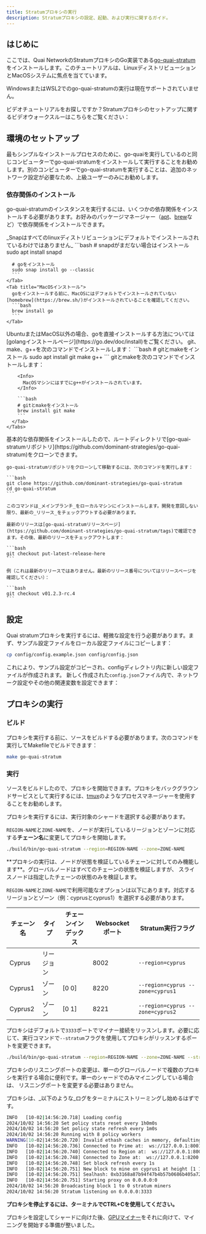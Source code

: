 ```yaml
---
title: Stratumプロキシの実行
description: Stratumプロキシの設定、起動、および実行に関するガイド。
---
```


## はじめに

ここでは、Quai NetworkのStratumプロキシのGo実装である[go-quai-stratum](https://github.com/dominant-strategies/go-quai-stratum)をインストールします。このチュートリアルは、LinuxディストリビューションとMacOSシステムに焦点を当てています。

<Warning>WindowsまたはWSL2でのgo-quai-stratumの実行は現在サポートされていません。</Warning>

ビデオチュートリアルをお探しですか？Stratumプロキシのセットアップに関するビデオウォークスルーはこちらをご覧ください：

## 環境のセットアップ

最もシンプルなインストールプロセスのために、go-quaiを実行しているのと同じコンピューターでgo-quai-stratumをインストールして実行することをお勧めします。別のコンピューターでgo-quai-stratumを実行することは、追加のネットワーク設定が必要なため、上級ユーザーのみにお勧めします。

### 依存関係のインストール

go-quai-stratumのインスタンスを実行するには、いくつかの依存関係をインストールする必要があります。お好みのパッケージマネージャー（[apt](https://ubuntu.com/server/docs/package-management)、[brew](https://brew.sh/)など）で依存関係をインストールできます。

<Steps>
  <Step title="Go v1.23.0+">
  <Tabs>
    <Tab title="Linux Snapインストール">
    _Snapはすべてのlinuxディストリビューションにデフォルトでインストールされているわけではありません_
    ```bash
      # snapdがまだない場合はインストール
      sudo apt install snapd

      # goをインストール
      sudo snap install go --classic
      ```
    </Tab>
    <Tab title="MacOSインストール">
      goをインストールする前に、MacOSにはデフォルトでインストールされていない[homebrew](https://brew.sh/)がインストールされていることを確認してください。
      ```bash
      brew install go
      ```
    </Tab>

  </Tabs>
  UbuntuまたはMacOS以外の場合、goを直接インストールする方法については[golangインストールページ](https://go.dev/doc/install)をご覧ください。
  </Step>
<Step title="Git、Make、G++">
    <Tabs>
      <Tab title="Linuxインストール">
        git、make、g++を次のコマンドでインストールします：
        ```bash
        # gitとmakeをインストール
        sudo apt install git make g++
        ```
      </Tab>
      <Tab title="MacOSインストール">
        gitとmakeを次のコマンドでインストールします：

        <Info>
          MacOSマシンにはすでにg++がインストールされています。
        </Info>

        ```bash
        # gitとmakeをインストール
        brew install git make
        ```
      </Tab>
    </Tabs>

  </Step>
  <Step title="go-quai-stratum">
    基本的な依存関係をインストールしたので、ルートディレクトリで[go-quai-stratumリポジトリ](https://github.com/dominant-strategies/go-quai-stratum)をクローンできます。

    go-quai-stratumリポジトリをクローンして移動するには、次のコマンドを実行します：

    ```bash
    git clone https://github.com/dominant-strategies/go-quai-stratum
    cd go-quai-stratum
    ```

    このコマンドは_メインブランチ_をローカルマシンにインストールします。開発を意図しない限り、最新の_リリース_をチェックアウトする必要があります。

    最新のリリースは[go-quai-stratumリリースページ](https://github.com/dominant-strategies/go-quai-stratum/tags)で確認できます。その後、最新のリリースをチェックアウトします：

    ```bash
    git checkout put-latest-release-here
    ```

    例（これは最新のリリースではありません。最新のリリース番号についてはリリースページを確認してください）：

    ```bash
    git checkout v01.2.3-rc.4
    ```

  </Step>
</Steps>

## 設定

Quai stratumプロキシを実行するには、軽微な設定を行う必要があります。まず、サンプル設定ファイルをローカル設定ファイルにコピーします：

```bash
cp config/config.example.json config/config.json
```

これにより、サンプル設定がコピーされ、configディレクトリ内に新しい設定ファイルが作成されます。
新しく作成された`config.json`ファイル内で、ネットワーク設定やその他の関連変数を設定できます：

## プロキシの実行

### ビルド

プロキシを実行する前に、ソースをビルドする必要があります。次のコマンドを実行してMakefileでビルドできます：

```bash
make go-quai-stratum
```

### 実行

ソースをビルドしたので、プロキシを開始できます。プロキシをバックグラウンドサービスとして実行するには、[tmux](https://github.com/tmux/tmux/wiki)のようなプロセスマネージャーを使用することをお勧めします。

プロキシを実行するには、実行対象のシャードを選択する必要があります。

`REGION-NAME`と`ZONE-NAME`を、ノードが実行しているリージョンとゾーンに対応する**チェーン名**に変更してプロキシを開始します。

```bash
./build/bin/go-quai-stratum --region=REGION-NAME --zone=ZONE-NAME
```

<Warning>
	**プロキシの実行は、ノードが状態を検証しているチェーンに対してのみ機能します**。グローバルノードはすべてのチェーンの状態を検証しますが、
	スライスノードは指定したチェーンの状態のみを検証します。
</Warning>

`REGION-NAME`と`ZONE-NAME`で利用可能なオプションは以下にあります。対応するリージョンとゾーン（例：cyprusとcyprus1）を選択する必要があります。

| チェーン名 | タイプ | チェーンインデックス | Websocketポート | Stratum実行フラグ               |
| ---------- | ------ | -------------------- | --------------- | ------------------------------- |
| Cyprus     | リージョン |                      | 8002            | `--region=cyprus`               |
| Cyprus1    | ゾーン | [0 0]                | 8220            | `--region=cyprus --zone=cyprus1` |
| Cyprus2    | ゾーン | [0 1]                | 8221            | `--region=cyprus --zone=cyprus2` |

プロキシはデフォルトで`3333`ポートでマイナー接続をリッスンします。必要に応じて、実行コマンドで`--stratum`フラグを使用してプロキシがリッスンするポートを変更できます。

```bash
./build/bin/go-quai-stratum --region=REGION-NAME --zone=ZONE-NAME --stratum=LISTENING-PORT
```

<Note>
	プロキシのリスニングポートの変更は、単一のグローバルノードで複数のプロキシを実行する場合に便利です。単一のシャードでのみマイニングしている場合は、
	リスニングポートを変更する必要はありません。
</Note>

プロキシは、_以下のような_ログをターミナルにストリーミングし始めるはずです。

```bash
INFO   [10-02|14:56:20.718] Loading config                                path=config/config.json
2024/10/02 14:56:20 Set policy stats reset every 1h0m0s
2024/10/02 14:56:20 Set policy state refresh every 1m0s
2024/10/02 14:56:20 Running with 8 policy workers
WARNING[10-02|14:56:20.720] Invalid ethash caches in memory, defaulting to 1  requested=0
INFO   [10-02|14:56:20.736] Connected to Prime at:  ws://127.0.0.1:8001
INFO   [10-02|14:56:20.740] Connected to Region at:  ws://127.0.0.1:8002
INFO   [10-02|14:56:20.748] Connected to Zone at:  ws://127.0.0.1:8200
INFO   [10-02|14:56:20.748] Set block refresh every 1s
INFO   [10-02|14:56:20.751] New block to mine on cyprus1 at height [1 1 1]
INFO   [10-02|14:56:20.751] Sealhash: 0xb3168a87b94f47b4b57b0686b405a72475dca0b8691c76b80a0500091b5608d1
INFO   [10-02|14:56:20.751] Starting proxy on 0.0.0.0:0
2024/10/02 14:56:20 Broadcasting block 1 to 0 stratum miners
2024/10/02 14:56:20 Stratum listening on 0.0.0.0:3333
```

**プロキシを停止するには、ターミナルでCTRL+Cを使用してください。**

プロキシを設定してシャードに向けた後、[GPUマイナー](/guides/miner)をそれに向けて、マイニングを開始する準備が整いました。